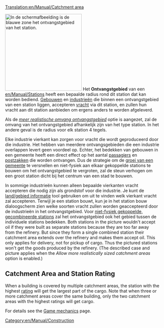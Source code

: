 [[Translation:en/Manual/Catchment area]]
{{nl/Vertaling|en/Manual/Catchment area|40}}


[[File:en/Manual/Catchmentarea.png|thumb|right|250px|In de schermafbeelding is de blauwe zone het ontvangstgebied van het station.]]
Het '''Ontvangstgebied''' van een [[en/Manual/Stations]] heeft een bepaalde radius rond dit station dat kan worden bediend. [[nl/Manual/Gemeente#gebouwen|Gebouwen]] en [[nl/Manual/Industrie|industrieën]] die binnen een ontvangstgebied van een station liggen, accepteren [[nl/Manual/Vracht|vracht]] via dit station, en zullen hun vracht aan dit station aanbieden om ergens anders te worden afgeleverd.

Als de ''[[en/Archive/Manual/Settings/Advanced Settings/Stations#allow-more-realistically-sized-catchment-areas|meer realistische omvang ontvangstgebied]]'' optie is aangezet, zal de omvang van het ontvangstgebied afhankelijk zijn van het type station. In het andere geval is de radius voor elk station 4 tegels.

Elke industrie vierkant kan zorgen voor vracht die wordt geproduceerd door die industrie. Het hebben van meerdere ontvangsgebieden die een industrie overlappen levert geen voordeel op. Echter, het bedekken van gebouwen in een gemeente heeft een direct effect op het aantal [[en/Manual/Base Set/Cargos/Passengers|passagiers]] en [[en/Manual/Base Set/Cargos/Mail|postzakken]] die worden ontvangen. Dus de strategie om de [[nl/Manual/Gemeente#de-groei-van-een-gemeente|groei van een gemeente]] te versnellen en niet-fysiek aan elkaar gekoppelde stations te bouwen om het ontvangstgebied te vergroten, zal de steun verhogen om een groot station dicht bij het centrum van een stad te bouwen.

In sommige industrieën kunnen alleen bepaalde vierkanten vracht accepteren die nodig zijn als grondstof voor die industrie. Je kunt de [[en/Manual/Land area information|land/gebied informatie]] tool gebruiken om uit te vinden welk vierkant vracht zal accepteren. Terwijl je een station bouwt, kun je in het station bouw dialoogscherm zien welke soorten vracht zullen worden geaccepteerd door de industrieën in het ontvangstgebied. Voor [[nl/Manual/Stations#bouwen-van-niet-fysiek-gekoppelde-stations|niet-fysiek gekoppelde, gecombineerde stations]] zal het ontvangstgebied ook het gebied tussen de individuele stations bedekken. Both stations in the picture wouldn't accept oil if they were built as separate stations because they are too far away from the refinery. But since they form a single combined station their catchment area extends over the refinery and makes them accept oil. This only applies for delivery, not for pickup of cargo. Thus the pictured stations won't get the goods produced by the refinery. (The described case and picture applies when the ''Allow more realistically sized catchment areas'' option is enabled.)

== Catchment Area and Station Rating ==
When a building is covered by multiple catchment areas, the station with the highest [[en/Manual/Game Mechanics/Main Page#station-rating|rating]] will get the largest part of the cargo. Note that when three or more catchment areas cover the same building, only the two catchment areas with the highest ratings will get cargo.

For details see the [[en/Manual/Game Mechanics/Main Page#cargo-delivery-to-stations|Game mechanics]] page.

[[Category:en/Manual/Construction]]